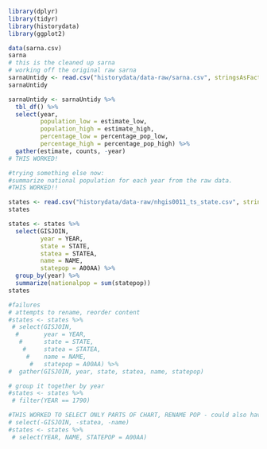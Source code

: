 
```r
library(dplyr)
library(tidyr)
library(historydata)
library(ggplot2)

data(sarna.csv)
sarna 
# this is the cleaned up sarna
# working off the original raw sarna
sarnaUntidy <- read.csv("historydata/data-raw/sarna.csv", stringsAsFactors = FALSE)
sarnaUntidy

sarnaUntidy <- sarnaUntidy %>%
  tbl_df() %>%
  select(year,
         population_low = estimate_low,
         population_high = estimate_high,
         percentage_low = percentage_pop_low,
         percentage_high = percentage_pop_high) %>%
  gather(estimate, counts, -year)
# THIS WORKED!

```


```r
#trying something else now:
#summarize national population for each year from the raw data. 
#THIS WORKED!!

states <- read.csv("historydata/data-raw/nhgis0011_ts_state.csv", stringsAsFactors = FALSE)
states

states <- states %>%
  select(GISJOIN,
         year = YEAR,
         state = STATE,
         statea = STATEA,
         name = NAME,
         statepop = A00AA) %>%
  group_by(year) %>%
  summarize(nationalpop = sum(statepop))
states

```

```r
#failures
# attempts to rename, reorder content
#states <- states %>%
 # select(GISJOIN,
  #       year = YEAR,
   #      state = STATE,
    #     statea = STATEA,
     #    name = NAME,
      #   statepop = A00AA) %>%
#  gather(GISJOIN, year, state, statea, name, statepop)

# group it together by year
#states <- states %>%
 # filter(YEAR == 1790)

#THIS WORKED TO SELECT ONLY PARTS OF CHART, RENAME POP - could also have put
# select(-GISJOIN, -statea, -name)
#states <- states %>%
 # select(YEAR, NAME, STATEPOP = A00AA)

```


